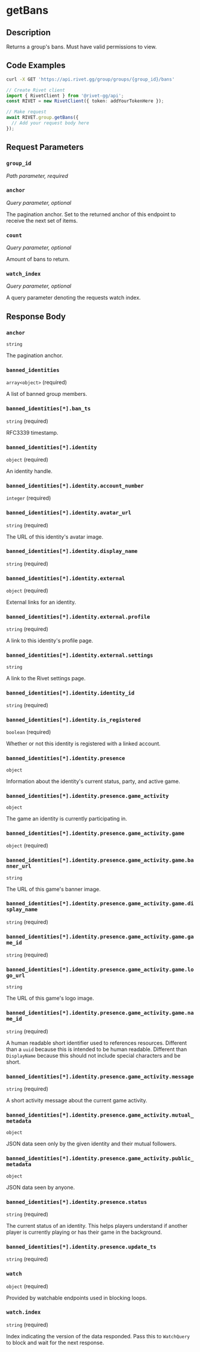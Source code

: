 

# getBans

## Description

Returns a group's bans. Must have valid permissions to view.


## Code Examples

<CodeGroup title='Request' tag='GET' label='https://api.rivet.gg/group/groups/{group_id}/bans'>

```bash {{ "title": "cURL" }}
curl -X GET 'https://api.rivet.gg/group/groups/{group_id}/bans'
```

```ts
// Create Rivet client
import { RivetClient } from '@rivet-gg/api';
const RIVET = new RivetClient({ token: addYourTokenHere });

// Make request
await RIVET.group.getBans({
  // Add your request body here
});
```

</CodeGroup>


## Request Parameters


### `group_id`

_Path parameter, required_





### `anchor`

_Query parameter, optional_


The pagination anchor. Set to the returned anchor of this endpoint to receive the next set of items.


### `count`

_Query parameter, optional_


Amount of bans to return.


### `watch_index`

_Query parameter, optional_


A query parameter denoting the requests watch index.


## Response Body

### `anchor`

`string`

The pagination anchor.

### `banned_identities`

`array<object>` (required)

A list of banned group members.

### `banned_identities[*].ban_ts`

`string` (required)

RFC3339 timestamp.

### `banned_identities[*].identity`

`object` (required)

An identity handle.

### `banned_identities[*].identity.account_number`

`integer` (required)

### `banned_identities[*].identity.avatar_url`

`string` (required)

The URL of this identity's avatar image.

### `banned_identities[*].identity.display_name`

`string` (required)

### `banned_identities[*].identity.external`

`object` (required)

External links for an identity.

### `banned_identities[*].identity.external.profile`

`string` (required)

A link to this identity's profile page.

### `banned_identities[*].identity.external.settings`

`string`

A link to the Rivet settings page.

### `banned_identities[*].identity.identity_id`

`string` (required)

### `banned_identities[*].identity.is_registered`

`boolean` (required)

Whether or not this identity is registered with a linked account.

### `banned_identities[*].identity.presence`

`object`

Information about the identity's current status, party, and active game.

### `banned_identities[*].identity.presence.game_activity`

`object`

The game an identity is currently participating in.

### `banned_identities[*].identity.presence.game_activity.game`

`object` (required)

### `banned_identities[*].identity.presence.game_activity.game.banner_url`

`string`

The URL of this game's banner image.

### `banned_identities[*].identity.presence.game_activity.game.display_name`

`string` (required)

### `banned_identities[*].identity.presence.game_activity.game.game_id`

`string` (required)

### `banned_identities[*].identity.presence.game_activity.game.logo_url`

`string`

The URL of this game's logo image.

### `banned_identities[*].identity.presence.game_activity.game.name_id`

`string` (required)

A human readable short identifier used to references resources. Different than a `uuid` because this is intended to be human readable. Different than `DisplayName` because this should not include special characters and be short.

### `banned_identities[*].identity.presence.game_activity.message`

`string` (required)

A short activity message about the current game activity.

### `banned_identities[*].identity.presence.game_activity.mutual_metadata`

`object`

JSON data seen only by the given identity and their mutual followers.

### `banned_identities[*].identity.presence.game_activity.public_metadata`

`object`

JSON data seen by anyone.

### `banned_identities[*].identity.presence.status`

`string` (required)

The current status of an identity. This helps players understand if another player is currently playing or has their game in the background.

### `banned_identities[*].identity.presence.update_ts`

`string` (required)

### `watch`

`object` (required)

Provided by watchable endpoints used in blocking loops.

### `watch.index`

`string` (required)

Index indicating the version of the data responded.
Pass this to `WatchQuery` to block and wait for the next response.




